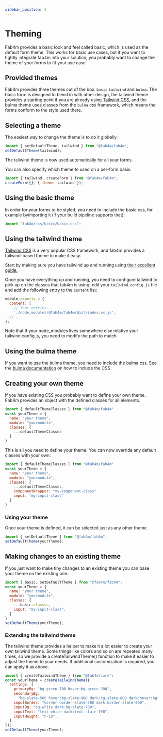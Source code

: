 ```yaml
---
sidebar_position: 3
---
```


# Theming

Fab4m provides a basic look and feel called basic, which is used as the default
form theme. This works for basic use cases, but if you want to tightly integrate
fab4m into your solution, you probably want to change the theme of your forms to fit your use case.

## Provided themes

Fab4m provides three themes out of the box. `basic` `tailwind` and `bulma`. The basic form is designed to blend in with other design, the tailwind theme provides a starting point if you are already using [Tailwind CSS](https://tailwindcss.com/), and the bulma theme uses classes from the `bulma` css framework, which means the forms conform to the style used there.

## Selecting a theme

The easiest way to change the theme is to do it globally:

```jsx
import { setDefaultTheme, tailwind } from "@fab4m/fab4m";
setDefaultTheme(tailwind);
```

The tailwind theme is now used automatically for all your forms.

You can also specify which theme to used on a per-form basis:

```jsx
import { tailwind, createForm } from "@fab4m/fab4m";
createForm({}, { theme: tailwind });
```

## Using the basic theme

In order for your forms to be styled, you need to include the basic css, for example byimporting it (if your build pipeline supports that):

```jsx
import "fab4m/css/basic/basic.css";
```

## Using the tailwind theme

[Tailwind CSS](https://tailwindcss.com/) is a very popular CSS framework,
and fab4m provides a tailwind-based theme to make it easy.

Start by making sure you have tailwind up and running using [their excellent guide.](https://tailwindcss.com/docs/installation)

Once you have everything up and running, you need to configure tailwind to pick up on
the classes that fab4m is using, edit your `tailwind.config.js` file and add the following entry to the `content` list:

```js
module.exports = {
  content: [
    // Your entries...
    './node_modules/@fab4m/fab4m/dist/index.es.js',
  // ...
};
```

Note that if your node_modules lives somewhere else relative your tailwind.config.js,
you need to modify the path to match.

## Using the bulma theme

If you want to use the bulma theme, you need to include the bulma css. See the
[bulma documentation](https://bulma.io/) on how to include the CSS.

## Creating your own theme

If you have existing CSS you probably want to define your own theme.
Fab4m provides an object with the defined classes for all elements.

```jsx
import { defaultThemeClasses } from "@fab4m/fab4m"
const yourTheme = {
  name: "your theme",
  module: "yourmodule",
  classes: {
    ...defaultThemeClasses
  }
}
```

This is all you need to define your theme. You can now override any default classes
with your own:

```jsx
import { defaultThemeClasses } from "@fab4m/fab4m"
const yourTheme = {
  name: "your theme",
  module: "yourmodule",
  classes: {
    ...defaultThemeClasses,
    componentWrapper: "my-component-class"
    input: "my-input-class"
  }
}
```

### Using your theme

Once your theme is defined, it can be selected just as any other theme.

```jsx
import { setDefaultTheme } from "@fab4m/fab4m";
setDefaultTheme(yourTheme);
```

## Making changes to an existing theme

If you just want to make tiny changes to an existing theme you can base
your theme on the existing one.

```jsx
import { basic, setDefaultTheme } from "@fab4m/fab4m";
const yourTheme = {
  name: "your theme",
  module: "yourmodule",
  classes: {
    ...basic.classes,
    input: "my-input-class",
  }
}
setDefaultTheme(yourTheme);
```

### Extending the tailwind theme

The tailwind theme provides a helper to make it a lot easier to create your
own tailwind theme. Some things like colors and so on are repeated many times, so
we provide a createTailwindTheme() function to make it easier to adjust the theme
to your needs. If additional customization is required, you can apply it as above.

```jsx
import { createTailwindTheme } from "@fab4m/core";
const yourTheme = createTailwindTheme({
  settings: {
    primaryBg: "bg-green-700 hover:bg-green-900",
    secondaryBg:
      "bg-slate-500 hover:bg-slate-900 dark:bg-slate-800 dark:hover:bg-slate-500",
    inputBorder: "border border-slate-300 dark:border-slate-500",
    inputBg: "bg-white dark:bg-slate-700",
    inputText: "text-white dark:text-slate-100",
    inputHeight: "h-10",
  }
});
setDefaultTheme(yourTheme);
```
